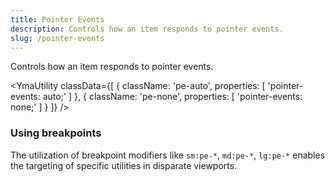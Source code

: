 ```yaml
---
title: Pointer Events
description: Controls how an item responds to pointer events.
slug: /pointer-events
---
```



Controls how an item responds to pointer events.

<YmaUtility
  classData={[
    {
        className: 'pe-auto',
        properties: [
            'pointer-events: auto;'
        ]
    },
    {
        className: 'pe-none',
        properties: [
            'pointer-events: none;'
        ]
    }
  ]}
/>

### Using breakpoints

The utilization of breakpoint modifiers like `sm:pe-*`, `md:pe-*`, `lg:pe-*` enables the targeting of specific utilities in disparate viewports.